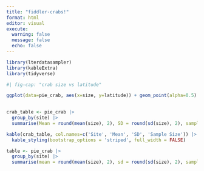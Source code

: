 ```yaml
---
title: "fiddler-crabs!"
format: html
editor: visual
execute: 
  warning: false
  message: false
  echo: false
---
```


```r
library(lterdatasampler)
library(kableExtra)
library(tidyverse)

```

```r
#| fig-cap: "crab size vs latitude"

ggplot(data=pie_crab, aes(x=size, y=latitude)) + geom_point(alpha=0.5) 
   

```

```r

crab_table <- pie_crab |> 
  group_by(site) |> 
  summarise(Mean = round(mean(size), 2), SD = round(sd(size), 2), sample_size = n())
```

```r
kable(crab_table, col.names=c('Site', 'Mean', 'SD', 'Sample Size')) |> 
  kable_styling(bootstrap_options = 'striped', full_width = FALSE)

table <- pie_crab |> 
  group_by(site) |> 
  summarise(mean = round(mean(size), 2), sd = round(sd(size), 2), sample_size = n())

```
